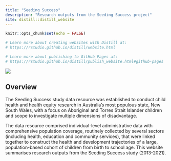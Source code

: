 ```yaml
---
title: "Seeding Success"
description: "Research outputs from the Seeding Success project"
site: distill::distill_website
---
```


```r
knitr::opts_chunk$set(echo = FALSE)

# Learn more about creating websites with Distill at:
# https://rstudio.github.io/distill/website.html

# Learn more about publishing to GitHub Pages at:
# https://rstudio.github.io/distill/publish_website.html#github-pages

```

![](images/shutterstock_100379504.jpg)

## Overview
The Seeding Success study data resource was established to conduct child health and health equity research in Australia’s most populous state, New South Wales, with a focus on Aboriginal and Torres Strait Islander children and scope to investigate multiple dimensions of disadvantage.

The data resource comprised individual-level administrative data with comprehensive population coverage, routinely collected by several sectors (including health, education and community services), that were linked together to construct the health and development trajectories of a large, population-based cohort of children from birth to school age. This website summarises research outputs from the Seeding Success study (2013-2021). 
